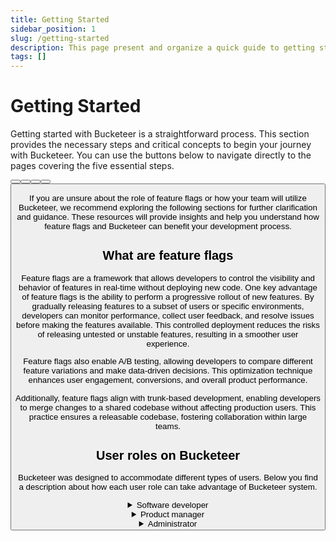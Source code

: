 ```yaml
---
title: Getting Started
sidebar_position: 1
slug: /getting-started
description: This page present and organize a quick guide to getting started with the documentation.
tags: []
---
```



# Getting Started

Getting started with Bucketeer is a straightforward process. This section provides the necessary steps and critical concepts to begin your journey with Bucketeer. You can use the buttons below to navigate directly to the pages covering the five essential steps.

<ButtonShelf>
  <Button
    redirect="../getting-started/create-bucketeer-account"
    title="Create an acccount"
    info="Learn about account types, roles and how to create an account."
  />
  <Button
    redirect="../getting-started/get-your-credentials"
    title="Get your credentials "
    info="Get your credentials to start using Bucketeer."
  />
  <Button
    redirect="../getting-started/bucketeer-dashboard"
    title="Bucketeer dashboard"
    info="Check all the main functions and panels available on the Bucketeer Dashboard."
  />
  <Button
    redirect="../getting-started/choose-sdk"
    title="Choose an SDK"
    info="Evaluate the SDK options available to take advantage of Bucketeer solution."
  />
  <Button
    redirect="../getting-started/integrate-bucketeers"
    title="Integrate Bucketeers"
    info="Learn the mains steps to integrate your application with Bucketeer."
  />
</ButtonShelf>

If you are unsure about the role of feature flags or how your team will utilize Bucketeer, we recommend exploring the following sections for further clarification and guidance. These resources will provide insights and help you understand how feature flags and Bucketeer can benefit your development process.

## What are feature flags

Feature flags are a framework that allows developers to control the visibility and behavior of features in real-time without deploying new code. One key advantage of feature flags is the ability to perform a progressive rollout of new features. By gradually releasing features to a subset of users or specific environments, developers can monitor performance, collect user feedback, and resolve issues before making the features available. This controlled deployment reduces the risks of releasing untested or unstable features, resulting in a smoother user experience.

Feature flags also enable A/B testing, allowing developers to compare different feature variations and make data-driven decisions. This optimization technique enhances user engagement, conversions, and overall product performance.

Additionally, feature flags align with trunk-based development, enabling developers to merge changes to a shared codebase without affecting production users. This practice ensures a releasable codebase, fostering collaboration within large teams.

## User roles on Bucketeer

Bucketeer was designed to accommodate different types of users. Below you find a description about how each user role can take advantage of Bucketeer system.

<details>
  <summary>Software developer</summary>
  <p>
    As a software developer, your role in using Bucketeer involves creating and
    implementing feature flags in your code to control the behavior and
    visibility of features in your application. Bucketeer provides a
    comprehensive dashboard where you can define and manage feature flags.
  </p>
  <p>
    To get started, you will need to set up feature flags on the Bucketeer
    dashboard. You can refer to the
    <a href="../using-feature-flags"> Using Feature Flags</a> guide to learn more
    about the process. Once you have your credentials and have created a feature
    flag, you can choose an SDK that best suits your application. The <a href="./choose-sdk">
      Choose an SDK
    </a> guide can assist you in making the proper selection. The <a href="../sdk">
      SDK
    </a> section of the documentation provides instructions on how to set up and
    integrate the chosen SDK into your codebase.
  </p>
  <p>
    Once you grasp how feature flags work, you can collaborate with other
    organization members to determine how you want to target different
    variations of feature flags to specific contexts or segments, such as user
    groups or environments.As you add more feature flags to your application, your team can organize them
    across different environments to ensure effective management and deployment.
  </p>

  <p>
    In addition to working with feature flags, as a software developer, you may
    also have responsibilities related to feature management. You cna use automation solutions to toggle feature flags.
  </p>
</details>

<details>
  <summary>Product manager</summary>
  <p>
    As a product manager or rollout manager, part of your responsibilities
    involves strategically coordinating deployments and feature releases.
  </p>
  <p>
    First and foremost, it is important to understand how to enable or disable
    feature flags. Familiarize yourself with managing feature flags and the
    mechanisms for toggling them on and off with the
    <a href="../using-feature-flags"> Using Feature Flags</a> guide.
  </p>
  <p>
    In addition to managing feature flags, you play a crucial role in designing
    and monitoring experiments to assess the impact of feature releases. These
    experiments involve a series of actions to test specific hypotheses. By
    leveraging feature flags, you can selectively target different feature flag
    variations to specific user base segments. Thus, you can observe and compare
    the reactions and behaviors of different user groups.
  </p>
  <p>
    Utilizing feature flags enables you to conduct various types of testing,
    such as A/B testing. For more detailed information on experimentation,
    please refer to the
    <a href="../using-feature-flags/testing-with0flags"> Testing with flags </a>
    resource.
  </p>
  <p>
    By effectively utilizing feature flags and conducting thoughtful
    experiments, you can gain valuable insights into the impact of feature
    releases, optimize user experiences, and make informed decisions to drive
    the success of your product.
  </p>
</details>

<details>
  <summary>Administrator</summary>
  <p>
    As an account administrator in Bucketeer, you hold important
    responsibilities related to project and environment management, as well as
    user administration. Your role involves creating new projects, setting up
    environments, and managing users within the Bucketeer platform.
  </p>
  <p>
    One of your primary tasks is to create new projects. Projects serve as a way
    to organize and manage multiple users within Bucketeer. Each project has its
    own distinct set of environments and feature flags, allowing for efficient
    management of different development initiatives. A guide on how to create
    new projects will be provided in the feature.
  </p>
  <p>
    Creating and managing environments is another key responsibility.
    Environments enable you to oversee and control your feature flags throughout
    the entire development lifecycle, from local development to various stages.
    By setting up different environments, you can ensure smooth and
    well-organized feature flag management within specific contexts. A guide on
    how to create new projects will be provided in the feature.
  </p>
  <p>
    Additionally, as an administrator, you manage users within the Bucketeer
    platform. This includes tasks such as adding or removing users, assigning
    appropriate roles and permissions, and ensuring that the right level of
    access is granted to individuals based on their responsibilities. Check{' '}
    <a href="..//getting-started/create-bucketeer-account">
      {' '}
      Create Bucketeer's account{' '}
    </a>{' '}
    to learn more about accounts creation and available roles.
  </p>
</details>
